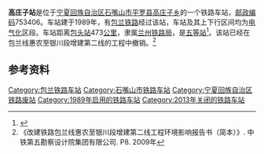 {{noteTA
|1=zh-cn:始发车次; zh-hk:列車班次;
|2=zh-cn:车次; zh-hk:班次;
}}{{About|[[中国国铁|中国国铁]][[包兰铁路|包兰铁路]]的车站|[[天津地铁1号线|天津地铁1号线]]的同名车站|高庄子站 (天津市)}}
{{Infobox China railway station
|车站名称 = 高庄子站
|图片 = Gaozhuangzi Railway Station.jpg
|图片介绍 = 
|车站名称拼音 = Gaozhuangzi
|车站代码 = 14831<ref>{{cite book|author=铁道部电子计算技术中心, 铁道部运输局|title=铁路车站站名代码表：TMIS使用|publisher=中国铁道出版社|location=北京|year=1998|isbn=9787113030995|pages=16}}</ref>
|车站地址 = [[宁夏回族自治区|宁夏回族自治区]][[石嘴山市|石嘴山市]][[平罗县|平罗县]]
|归属 = [[兰州铁路局|兰州铁路局]]
|车站等级 = [[五等站_(中铁)|五等站]]
|线路 = [[包兰铁路|包兰铁路]]
|使用状态 = 已撤销
}}
'''高庄子站'''是位于[[宁夏回族自治区|宁夏回族自治区]][[石嘴山市|石嘴山市]][[平罗县|平罗县]][[高庄子乡|高庄子乡]]的一个铁路车站，[[邮政编码|邮政编码]]753406。车站建于1989年，有[[包兰铁路|包兰铁路]]经过该站，车站及其上下行区间均为[[电气化|电气化]]区段。车站距离[[包头站|包头站]]473[[公里|公里]]，隶属[[兰州铁路局|兰州铁路局]]，是[[五等站_(中铁)|五等站]]<ref>{{Cite book|title=中国铁路站名词典|last=[[孙本祥|孙本祥]]主编|first=|publisher=北京：[[中国铁道出版社|中国铁道出版社]]|year=2003.04|isbn=7-113-03941-3|location=|pages=618-622}}</ref>。该站已经在包兰线惠农至银川段增建第二线的工程中撤销。<ref>《改建铁路包兰线惠农至银川段增建第二线工程环境影响报告书（简本）》. 中铁第五勘察设计院集团有限公司. P8. 2009年</ref>

{{start rail box}}
{{s-inop|[[西大滩站|西大滩站]]}}
{{s-line|[[包兰铁路|包兰铁路]]}}
{{s-inop|[[暖泉站|暖泉站]]}}
{{end box}}

==参考资料==
{{reflist}}
{{包兰铁路}}
{{铁路车站小作品}}
{{宁夏小作品}}

[[Category:包兰铁路车站|Category:包兰铁路车站]]
[[Category:石嘴山市铁路车站|Category:石嘴山市铁路车站]]
[[Category:宁夏回族自治区铁路废站|Category:宁夏回族自治区铁路废站]]
[[Category:1989年启用的铁路车站|Category:1989年启用的铁路车站]]
[[Category:2013年关闭的铁路车站|Category:2013年关闭的铁路车站]]